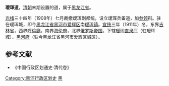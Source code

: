 '''璦琿道'''，[[清朝|清朝]]末期设置的道，属于[[黑龙江省_(清)|黑龙江省]]。

[[光绪|光绪]]三十四年（1908年）七月裁撤瑷珲副都统，设立瑷珲兵备道，加[[参领|参领]]衔。驻在瑷珲城，即今[[黑龙江省|黑龙江省]][[黑河市|黑河市]][[爱辉区|爱辉区]]南[[瑷珲镇|瑷珲镇]]。[[宣统|宣统]]三年（1911年）冬，东界[[吉林省_(清)|吉林省]]，西界[[呼倫廳|呼倫廳]]，南界[[海伦府|海伦府]]，北界[[俄罗斯帝国|俄罗斯帝国]]。下辖[[瑷珲直隶厅|瑷珲直隶厅]]（驻瑷珲城）、[[黑河府|黑河府]]（驻今黑龙江省黑河市爱辉区城区）。

==参考文献==
* 《中国行政区划通史·清代卷》

{{清朝巡守道|nocat}}
{{清朝黑龙江省行政區劃|nocat}}
[[Category:黑河行政区划史|Category:黑河行政区划史]]
[[Category:清朝的道|黑]]